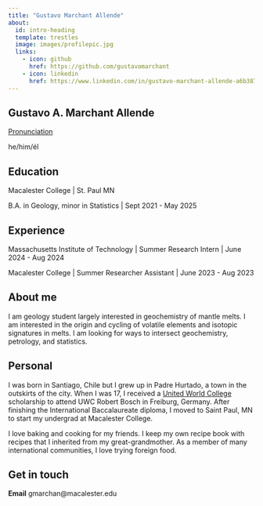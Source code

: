 ```yaml
---
title: "Gustavo Marchant Allende"
about:
  id: intro-heading
  template: trestles
  image: images/profilepic.jpg
  links:
    - icon: github
      href: https://github.com/gustavomarchant
    - icon: linkedin
      href: https://www.linkedin.com/in/gustavo-marchant-allende-a6b387225/
---
```


::: {#intro-heading}
## Gustavo A. Marchant Allende

[Pronunciation](https://namedrop.io/gustavomarchantallende1)

he/him/él

## Education

Macalester College \| St. Paul MN <br>

B.A. in Geology, minor in Statistics \| Sept 2021 - May 2025

## Experience

Massachusetts Institute of Technology \| Summer Research Intern \| June 2024 - Aug 2024

Macalester College \| Summer Researcher Assistant \| June 2023 - Aug 2023
:::

## About me

I am geology student largely interested in geochemistry of mantle melts. I am interested in the origin and cycling of volatile elements and isotopic signatures in melts. I am looking for ways to intersect geochemistry, petrology, and statistics.

## Personal

I was born in Santiago, Chile but I grew up in Padre Hurtado, a town in the outskirts of the city. When I was 17, I received a [United World College](https://www.uwc.org/about) scholarship to attend UWC Robert Bosch in Freiburg, Germany. After finishing the International Baccalaureate diploma, I moved to Saint Paul, MN to start my undergrad at Macalester College.

I love baking and cooking for my friends. I keep my own recipe book with recipes that I inherited from my great-grandmother. As a member of many international communities, I love trying foreign food.

## Get in touch

**Email** gmarchan\@macalester.edu
